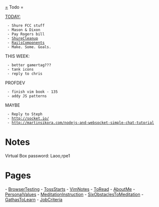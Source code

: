 [[=]] Todo =

[[TODAY:]]
  - Shure FCC stuff
  - Mason & Dixon
  - Pay Rogers bill
  - [[ShureCleanup]]
  - [[RailsComponents]]
  - Make. Some. Goals.

THIS WEEK:
  - better gamertag???
  - tank icons
  - reply to chris

PROFDEV
  - finish vim book - 135
  - addy JS patterns

MAYBE
  - Reply to Steph
  - http://socket.io/
  - http://martinsikora.com/nodejs-and-websocket-simple-chat-tutorial

= Notes =

Virtual Box password:
Laoo,rpe1

= Pages =

- [[BrowserTesting]]
- [[TossStarts]]
- [[VimNotes]]
- [[ToRead]]
- [[AboutMe]]
- [[PersonalValues]]
- [[MeditationInstruction]]
- [[SixObstaclesToMeditation]]
- [[GathasToLearn]]
- [[JobCriteria]]
